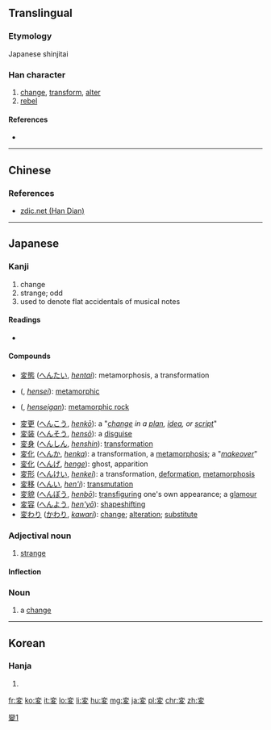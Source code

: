 {{also|變|变}}
==Translingual==
{{ja-forms|変|[[变]]|[[變]]}}

===Etymology===
Japanese shinjitai {{Han simp|變|f=䜌|t=亦}}

===Han character===
{{Han char|rn=34|rad=夂|as=06|sn=9|four=|canj=YCHE|ids=⿱亦夂}}

# [[change]], [[transform]], [[alter]]
# [[rebel]]

====References====
* {{Han ref|kx=0245.101|dkj=05703|hdz=20869.080|uh=5909|ud=22793}}

----

==Chinese==
{{zh-see|變|v}}

===References===
* [http://www.zdic.net/z/17/js/5909.htm zdic.net (Han Dian)]

----

==Japanese==

===Kanji===
{{ja-kanji|grade=4|rs=夊06|style=s|kyu=變}}

# change
# strange; odd
# used to denote flat accidentals of musical notes

====Readings====
* {{ja-readings|goon=[[へん]] (''hen'')|kanon=[[へん]] (''hen'')|kun=[[かわる]] (''kawaru''), [[かえる]] (''kaeru'')}}

====Compounds====
{{der-top|Compounds}}
* [[変態]] ([[へんたい]], ''[[hentai]]''): metamorphosis, a transformation
* {{l|ja|変成}} ({{l|ja|へんせい}}, ''[[hensei]]''): [[metamorphic]]
* {{l|ja|変成岩}} ({{l|ja|へんせいがん}}, ''[[henseigan]]''): [[metamorphic rock]]
* [[変更]] ([[へんこう]], ''[[henkō]]''): a "''[[change]] in a [[plan]], [[idea]], or [[script]]''"
* [[変装]] ([[へんそう]], ''[[hensō]]''): a [[disguise]]
* [[変身]] ([[へんしん]], ''[[henshin]]''): [[transformation]]
* [[変化]] ([[へんか]], ''[[henka]]''): a transformation, a [[metamorphosis]]; a "''[[makeover]]''"
* [[変化]] ([[へんげ]], ''[[henge]]''): ghost, apparition
* [[変形]] ([[へんけい]], ''[[henkei]]''):  a transformation, [[deformation]], [[metamorphosis]]
* [[変移]] ([[へんい]], ''[[hen'i]]''): [[transmutation]]
* [[変貌]] ([[へんぼう]], ''[[henbō]]''): [[transfiguring]] one's own appearance; a [[glamour]]
* [[変容]] ([[へんよう]], ''[[hen'yō]]''): [[shapeshifting]]
* [[変わり]] ([[かわり]], ''[[kawari]]''): [[change]]; [[alteration]]; [[substitute]]
{{der-bottom}}

{{ja-kanjitab|へん|yomi=o}}

===Adjectival noun===
{{ja-adj|infl=na|へん|kyu=變}}

# [[strange]]
#: {{ja-usex|'''変'''な人|'''へん''' な ひと|a '''strange''' person}}

====Inflection====
{{ja-na|へん}}

===Noun===
{{ja-noun|へん|kyu=變}}

# a [[change]]

----

==Korean==

===Hanja===
{{ko-hanja|hangeul=[[변]]|eumhun=|rv=byeon|mr=pyŏn|y=pyen}}

# {{defn|lang=ko|sort=夊06}}

[[Category:CJKV characters simplified differently in Japan and China|變1]]

[[fr:変]]
[[ko:変]]
[[it:変]]
[[lo:変]]
[[li:変]]
[[hu:変]]
[[mg:変]]
[[ja:変]]
[[pl:変]]
[[chr:変]]
[[zh:変]]